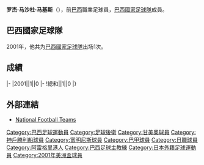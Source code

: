 {{Infobox football biography
|name=罗杰
|image=
|fullname=Roger Machado Marques
|birth_date={{Birth date and age|1975|4|25}}
|cityofbirth=[[阿雷格里港|阿雷格里港]]
|countryofbirth=[[巴西|巴西]]
|height=
|position=[[後衛_(足球)|後衛]]
|currentclub=
|years1=1994-2003
|clubs1=[[甘美奧阿雷格里港足球會|甘美奧]]
|caps1=
|goals1=
|years2=2004-2005
|clubs2=[[神戶勝利船|神戶勝利船]]
|caps2=
|goals2=
|years3=2006-2008
|clubs3=[[富明尼斯足球會|富明尼斯]]
|caps3=
|goals3=
|nationalyears=2001
|nationalteam=[[巴西國家足球隊|巴西]]
|nationalcaps(goals)=1 (0)
}}
'''罗杰·马沙杜·马基斯'''（{{Bd|1975年|4月25日||}}），前[[巴西|巴西]]職業足球員，[[巴西國家足球隊|巴西國家足球隊]]成員。

==巴西國家足球隊==
2001年，他共为[[巴西國家足球隊|巴西國家足球隊]]出场1次。

==成績==
{{Football player national team statistics|BRA}}
|-
|2001||1||0
|-
!總和||1||0
|}

==外部連結==
{{Reflist}}
*[http://www.national-football-teams.com/player/10766/Roger.html National Football Teams]

{{Soccer-player-stub}}

{{DEFAULTSORT:Roger}}
[[Category:巴西足球運動員|Category:巴西足球運動員]]
[[Category:足球後衛|Category:足球後衛]]
[[Category:甘美奧球員|Category:甘美奧球員]]
[[Category:神戶勝利船球員|Category:神戶勝利船球員]]
[[Category:富明尼斯球員|Category:富明尼斯球員]]
[[Category:巴甲球員|Category:巴甲球員]]
[[Category:日職球員|Category:日職球員]]
[[Category:阿雷格里港人|Category:阿雷格里港人]]
[[Category:巴西足球主教練|Category:巴西足球主教練]]
[[Category:日本外籍足球運動員|Category:日本外籍足球運動員]]
[[Category:2001年美洲盃球員|Category:2001年美洲盃球員]]